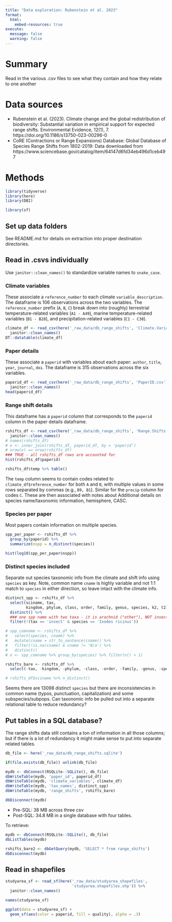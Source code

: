 ```yaml
---
title: "Data exploration: Rubenstein et al. 2023"
format: 
  html:
    embed-resources: true
execute:
  message: false
  warning: false
---
```


# Summary

Read in the various .csv files to see what they contain and how they relate to one another

# Data sources

* Rubenstein et al. (2023). Climate change and the global redistribution of biodiversity: Substantial variation in empirical support for expected range shifts. Environmental Evidence, 12(1), 7. https://doi.org/10.1186/s13750-023-00296-0
* CoRE (Contractions or Range Expansions) Database: Global Database of Species Range Shifts from 1802-2019: Data downloaded from https://www.sciencebase.gov/catalog/item/64147d6fd34eb496d1ceb497

# Methods

```r
library(tidyverse)
library(here)
library(DBI)

library(sf)
```

## Set up data folders

See README.md for details on extraction into proper destination directories.

## Read in .csvs individually

Use `janitor::clean_names()` to standardize variable names to `snake_case`.

### Climate variables

These associate a `reference_number` to each climate `variable_description`.  The dataframe is 106 observations across the two variables.  The `reference_number` prefix (`A`, `B`, `C`) break down into (roughly) terrestrial temperature-related variables (`A1 - A49`), marine temperature-related variables (`B1 - B28`), and precipitation-related variables (`C1 - C30`).

```r
climate_df <- read_csv(here('_raw_data/db_range_shifts', 'Climate.Variables.csv')) %>%
  janitor::clean_names()
DT::datatable(climate_df)
```

### Paper details

These associate a `paperid` with variables about each paper: `author`, `title`, `year`, `journal`, `doi`.  The dataframe is 315 observations across the six variables.

```r
paperid_df <- read_csv(here('_raw_data/db_range_shifts', 'PaperID.csv')) %>%
  janitor::clean_names()
head(paperid_df)
```

### Range shift details

This dataframe has a `paperid` column that corresponds to the `paperid` column in the paper details dataframe.
```r
rshifts_df <- read_csv(here('_raw_data/db_range_shifts', 'Range.Shifts.csv')) %>%
  janitor::clean_names()
# names(rshifts_df)
# x <- inner_join(rshifts_df, paperid_df, by = 'paperid')
# nrow(x) == nrow(rshifts_df) 
### TRUE - all rshifts_df rows are accounted for
hist(rshifts_df$paperid)

rshifts_df$temp %>% table()
```

The `temp` column seems to contain codes related to `climate_df$reference_number` for both `A` and `B`, with multiple values in some rows separated by commas (e.g., `B9, B1`).  Similar for the `precip` column for codes `C`.  These are then associated with notes about Additional details on species name/taxonomic information, hemisphere, CASC.

### Species per paper

Most papers contain information on multiple species.

```r
spp_per_paper <- rshifts_df %>%
  group_by(paperid) %>%
  summarize(nspp = n_distinct(species))

hist(log10(spp_per_paper$nspp))
```

### Distinct species included

Separate out species taxonomic info from the climate and shift info using `species` as key.  Note, common name `cname` is highly variable and not 1:1 match to `species` in either direction, so leave intact with the climate info.

```r
distinct_spp <- rshifts_df %>%
  select(sciname, tax,
         kingdom, phylum, class, order, family, genus, species, k2, t2) %>%
  distinct() %>%
  ### one spp name with two taxa - it is arachnid ("other"), NOT insect
  filter(!(tax == 'insect' & species == 'Ixodes ricinus'))

# spp_comname <- rshifts_df %>%
#   select(species, cname) %>%
#   mutate(cname = str_to_sentence(cname)) %>%
#   filter(!is.na(cname) & cname != 'N/a') %>%
#   distinct()
# x <- spp_comname %>% group_by(species) %>% filter(n() > 1)

rshifts_bare <- rshifts_df %>%
  select(-tax, -kingdom, -phylum, -class, -order, -family, -genus, -species, -k2, -t2)

# rshifts_df$sciname %>% n_distinct()
```

Seems there are 13098 distinct `species` but there are inconsistencies in common name (typos, punctuation, capitalization) and some subspecies/subpops.  Can taxonomic info be pulled out into a separate relational table to reduce redundancy?

## Put tables in a SQL database?

The range shifts data still contains a ton of information in all those columns; but if there is a lot of redundancy it might make sense to put into separate related tables.

```r
db_file <- here('_raw_data/db_range_shifts.sqlite')

if(file.exists(db_file)) unlink(db_file)

mydb <- dbConnect(RSQLite::SQLite(), db_file)
dbWriteTable(mydb, 'paper_id', paperid_df)
dbWriteTable(mydb, 'climate_variables', climate_df)
dbWriteTable(mydb, 'tax_names', distinct_spp)
dbWriteTable(mydb, 'range_shifts', rshifts_bare)

dbDisconnect(mydb)
```

* Pre-SQL: 38 MB across three csv
* Post-SQL: 34.8 MB in a single database with four tables.  

To retrieve:

```r
mydb <- dbConnect(RSQLite::SQLite(), db_file)
dbListTables(mydb)

rshifts_bare2 <- dbGetQuery(mydb, 'SELECT * from range_shifts')
dbDisconnect(mydb)
```


## Read in shapefiles

```r
studyarea_sf <- read_sf(here('_raw_data/studyarea_shapefiles',
                             'studyarea.shapefiles.shp')) %>%
  janitor::clean_names()

names(studyarea_sf)

ggplot(data = studyarea_sf) +
  geom_sf(aes(color = paperid, fill = quality), alpha = .3)
```

